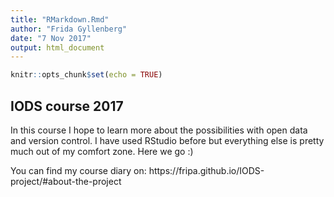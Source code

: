 ```yaml
---
title: "RMarkdown.Rmd"
author: "Frida Gyllenberg"
date: "7 Nov 2017"
output: html_document
---
```


```r
knitr::opts_chunk$set(echo = TRUE)
```

## IODS course 2017

In this course I hope to learn more about the possibilities with open data and version control. I have used RStudio before but everything else is pretty much out of my comfort zone. Here we go :) 

You can find my course diary on: https://fripa.github.io/IODS-project/#about-the-project 


